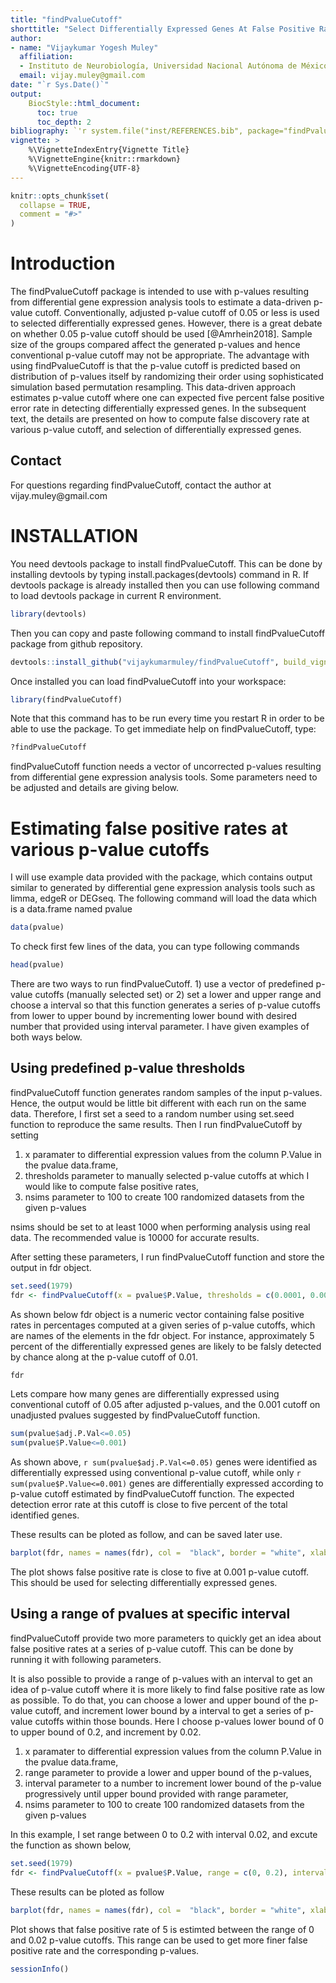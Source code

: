 ```yaml
---
title: "findPvalueCutoff"
shorttitle: "Select Differentially Expressed Genes At False Positive Rate Less Than Five Percent"
author:
- name: "Vijaykumar Yogesh Muley"
  affiliation: 
  - Instituto de Neurobiología, Universidad Nacional Autónoma de México, Querétaro, Mexico
  email: vijay.muley@gmail.com
date: "`r Sys.Date()`"
output: 
    BiocStyle::html_document:
      toc: true
      toc_depth: 2
bibliography: `'r system.file("inst/REFERENCES.bib", package="findPvalueCutoff")`'`
vignette: >
    %\VignetteIndexEntry{Vignette Title}
    %\VignetteEngine{knitr::rmarkdown}
    %\VignetteEncoding{UTF-8}  
---
```


```r
knitr::opts_chunk$set(
  collapse = TRUE,
  comment = "#>"
)
```

# Introduction

The findPvalueCutoff package is intended to use with p-values resulting from differential gene expression analysis tools to estimate a data-driven p-value cutoff. Conventionally, adjusted p-value cutoff of 0.05 or less is used to selected differentially expressed genes. However, there is a great debate on whether 0.05 p-value cutoff should be used [@Amrhein2018]. Sample size of the groups compared affect the generated p-values and hence conventional p-value cutoff may not be appropriate. The advantage with using findPvalueCutoff is that the p-value cutoff is predicted based on distribution of p-values itself by randomizing their order using sophisticated simulation based permutation resampling. This data-driven approach estimates p-value cutoff where one can expected five percent false positive error rate in detecting differentially expressed genes. In the subsequent text, the details are presented on how to compute false discovery rate at various p-value cutoff, and selection of differentially expressed genes.

## Contact

For questions regarding findPvalueCutoff, contact the author at vijay.muley\@gmail.com

# INSTALLATION

You need devtools package to install findPvalueCutoff. This can be done by installing devtools by typing install.packages(devtools) command in R. If devtools package is already installed then you can use following command to load devtools package in current R environment.  

```r
library(devtools)

```

Then you can copy and paste following command to install findPvalueCutoff package from github repository.

```r
devtools::install_github("vijaykumarmuley/findPvalueCutoff", build_vignettes = TRUE)

```

Once installed you can load findPvalueCutoff into your workspace:


```r
library(findPvalueCutoff)
```


Note that this command has to be run every time you restart R in order to be able to use the
package. To get immediate help on findPvalueCutoff, type:


```r
?findPvalueCutoff
```

findPvalueCutoff function needs a vector of uncorrected p-values resulting from differential gene expression analysis tools. Some parameters need to be adjusted and details are giving below. 

# Estimating false positive rates at various p-value cutoffs

I will use example data provided with the package, which contains output similar to generated by differential gene expression analysis tools such as limma, edgeR or DEGseq. The following command will load the data which is a data.frame named pvalue


```r
data(pvalue)
```


To check first few lines of the data, you can type following commands


```r
head(pvalue)
```

There are two ways to run findPvalueCutoff. 1) use a vector of predefined p-value cutoffs (manually selected set) or 2) set a lower and upper range and choose a interval so that this function generates a series of p-value cutoffs from lower to upper bound by incrementing lower bound with desired number that provided using interval parameter. I have given examples of both ways below.

## Using predefined p-value thresholds

findPvalueCutoff function generates random samples of the input p-values. Hence, the output would be little bit different with each run on the same data. Therefore, I first set a seed to a random number using set.seed function to reproduce the same results. Then I run findPvalueCutoff by setting 

1. x paramater to differential expression values from the column P.Value in the pvalue data.frame, 
2. thresholds parameter to manually selected p-value cutoffs at which I would like to compute false positive rates, 
3. nsims parameter to 100 to create 100 randomized datasets from the given p-values

nsims should be set to at least 1000 when performing analysis using real data. The recommended value is 10000 for accurate results.

After setting these parameters, I run findPvalueCutoff function and store the output in fdr object.

```r
set.seed(1979)
fdr <- findPvalueCutoff(x = pvalue$P.Value, thresholds = c(0.0001, 0.001, 0.01, 0.1, 0.15, 0.2), nsims = 100)
```

As shown below fdr object is a numeric vector containing false positive rates in percentages computed at a given series of p-value cutoffs, which are names of the elements in the fdr object. For instance, approximately 5 percent of the differentially expressed genes are likely to be falsly detected by chance along at the p-value cutoff of 0.01.

```r
fdr
```

Lets compare how many genes are differentially expressed using conventional cutoff of 0.05 after adjusted p-values, and the 0.001 cutoff on unadjusted pvalues suggested by findPvalueCutoff function.

```r
sum(pvalue$adj.P.Val<=0.05)
sum(pvalue$P.Value<=0.001)

```

As shown above, `r sum(pvalue$adj.P.Val<=0.05)` genes were identified as differentially expressed using conventional p-value cutoff, while only `r sum(pvalue$P.Value<=0.001)` genes are differentially expressed according to p-value cutoff estimated by findPvalueCutoff function. The expected detection error rate at this cutoff is close to five percent of the total identified genes. 


These results can be ploted as follow, and can be saved later use.

```r
barplot(fdr, names = names(fdr), col =  "black", border = "white", xlab = "P-value cutoff", ylab = "False Positive Rate (in percent)")
```

The plot shows false positive rate is close to five at 0.001 p-value cutoff. This should be used for selecting differentially expressed genes.

## Using a range of pvalues at specific interval

findPvalueCutoff provide two more parameters to quickly get an idea about false positive rates at a series of p-value cutoff. This can be done by running it with following parameters. 

It is also possible to provide a range of p-values with an interval to get an idea of p-value cutoff where it is more likely to find false positive rate as low as possible. To do that, you can choose a lower and upper bound of the p-value cutoff, and increment lower bound by a interval to get a series of p-value cutoffs within those bounds. Here I choose p-values lower bound of 0 to upper bound of 0.2, and increment by 0.02.

1. x paramater to differential expression values from the column P.Value in the pvalue data.frame, 
2. range parameter to provide a lower and upper bound of the p-values, 
3. interval parameter to a number to increment lower bound of the p-value progressively until upper bound provided with range parameter,
4. nsims parameter to 100 to create 100 randomized datasets from the given p-values

In this example, I set range between 0 to 0.2 with interval 0.02, and excute the function as shown below,

```r
set.seed(1979)
fdr <- findPvalueCutoff(x = pvalue$P.Value, range = c(0, 0.2), interval = 0.02, nsims = 100)
```

These results can be ploted as follow
```r
barplot(fdr, names = names(fdr), col =  "black", border = "white", xlab = "P-value cutoff", ylab = "False Positive Rate (in percent)")
```

Plot shows that false positive rate of 5 is estimted between the range of 0 and 0.02 p-value cutoffs. This range can be used to get more finer false positive rate and the corresponding p-values.


```r
sessionInfo()
```

